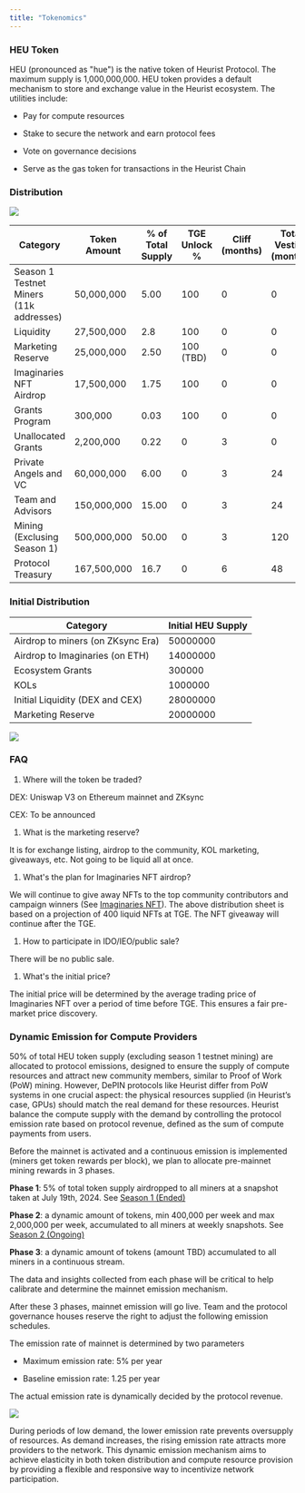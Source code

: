 ```yaml
---
title: "Tokenomics"
---
```


### HEU Token

HEU (pronounced as "hue") is the native token of Heurist Protocol. The maximum supply is 1,000,000,000. HEU token provides a default mechanism to store and exchange value in the Heurist ecosystem. The utilities include:

* Pay for compute resources

* Stake to secure the network and earn protocol fees

* Vote on governance decisions

* Serve as the gas token for transactions in the Heurist Chain

### Distribution

![](\images\protocol-overview\files%2Fv0%2Fb%2Fgitbook-x-prod.appspot.com%2Fo%2Fspaces%252FjKGNlX6gKCqmVXFTJiU4%252Fuploads%252FXwWyN85FJEs34BtDM8gk%252Ftoken%2520distribution.jpg)

| Category                                | Token Amount | % of Total Supply | TGE Unlock % | Cliff (months) | Total Vesting (months) |
| --------------------------------------- | ------------ | ----------------- | ------------ | -------------- | ---------------------- |
| Season 1 Testnet Miners (11k addresses) | 50,000,000   | 5.00              | 100          | 0              | 0                      |
| Liquidity                               | 27,500,000   | 2.8               | 100          | 0              | 0                      |
| Marketing Reserve                       | 25,000,000   | 2.50              | 100 (TBD)    | 0              | 0                      |
| Imaginaries NFT Airdrop                 | 17,500,000   | 1.75              | 100          | 0              | 0                      |
| Grants Program                          | 300,000      | 0.03              | 100          | 0              | 0                      |
| Unallocated Grants                      | 2,200,000    | 0.22              | 0            | 3              | 0                      |
| Private Angels and VC                   | 60,000,000   | 6.00              | 0            | 3              | 24                     |
| Team and Advisors                       | 150,000,000  | 15.00             | 0            | 3              | 24                     |
| Mining (Exclusing Season 1)             | 500,000,000  | 50.00             | 0            | 3              | 120                    |
| Protocol Treasury                       | 167,500,000  | 16.7              | 0            | 6              | 48                     |

### Initial Distribution

| Category                          | Initial HEU Supply |
| --------------------------------- | ------------------ |
| Airdrop to miners (on ZKsync Era) | 50000000           |
| Airdrop to Imaginaries (on ETH)   | 14000000           |
| Ecosystem Grants                  | 300000             |
| KOLs                              | 1000000            |
| Initial Liquidity (DEX and CEX)   | 28000000           |
| Marketing Reserve                 | 20000000           |

![](\images\protocol-overview\files%2Fv0%2Fb%2Fgitbook-x-prod.appspot.com%2Fo%2Fspaces%252FjKGNlX6gKCqmVXFTJiU4%252Fuploads%252FW9O5JhotIHF01w6FfFJ5%252Fimage.png)

### FAQ

1. Where will the token be traded?

DEX: Uniswap V3 on Ethereum mainnet and ZKsync

CEX: To be announced

1. What is the marketing reserve?

It is for exchange listing, airdrop to the community, KOL marketing, giveaways, etc. Not going to be liquid all at once.

1. What's the plan for Imaginaries NFT airdrop?

We will continue to give away NFTs to the top community contributors and campaign winners (See [Imaginaries NFT](/ecosystem/imaginaries-nft)). The above distribution sheet is based on a projection of 400 liquid NFTs at TGE. The NFT giveaway will continue after the TGE.

1. How to participate in IDO/IEO/public sale?

There will be no public sale.

1. What's the initial price?

The initial price will be determined by the average trading price of Imaginaries NFT over a period of time before TGE. This ensures a fair pre-market price discovery.

### Dynamic Emission for Compute Providers

50% of total HEU token supply (excluding season 1 testnet mining) are allocated to protocol emissions, designed to ensure the supply of compute resources and attract new community members, similar to Proof of Work (PoW) mining. However, DePIN protocols like Heurist differ from PoW systems in one crucial aspect: the physical resources supplied (in Heurist’s case, GPUs) should match the real demand for these resources. Heurist balance the compute supply with the demand by controlling the protocol emission rate based on protocol revenue, defined as the sum of compute payments from users.

Before the mainnet is activated and a continuous emission is implemented (miners get token rewards per block), we plan to allocate pre-mainnet mining rewards in 3 phases.

**Phase 1**: 5% of total token supply airdropped to all miners at a snapshot taken at July 19th, 2024. See [Season 1 (Ended)](/protocol-overview/mining/season-1-ended)

**Phase 2**: a dynamic amount of tokens, min 400,000 per week and max 2,000,000 per week, accumulated to all miners at weekly snapshots. See [Season 2 (Ongoing)](/protocol-overview/mining/season-2-ongoing)

**Phase 3**: a dynamic amount of tokens (amount TBD) accumulated to all miners in a continuous stream.

The data and insights collected from each phase will be critical to help calibrate and determine the mainnet emission mechanism.

After these 3 phases, mainnet emission will go live. Team and the protocol governance houses reserve the right to adjust the following emission schedules.

The emission rate of mainnet is determined by two parameters

* Maximum emission rate: 5% per year

* Baseline emission rate: 1.25 per year

The actual emission rate is dynamically decided by the protocol revenue.

![](\images\protocol-overview\files%2Fv0%2Fb%2Fgitbook-x-prod.appspot.com%2Fo%2Fspaces%252FjKGNlX6gKCqmVXFTJiU4%252Fuploads%252FXrqFG3Ixz5o4s3km1axh%252Fdynamic%2520emission.jpg)

During periods of low demand, the lower emission rate prevents oversupply of resources. As demand increases, the rising emission rate attracts more providers to the network. This dynamic emission mechanism aims to achieve elasticity in both token distribution and compute resource provision by providing a flexible and responsive way to incentivize network participation.
